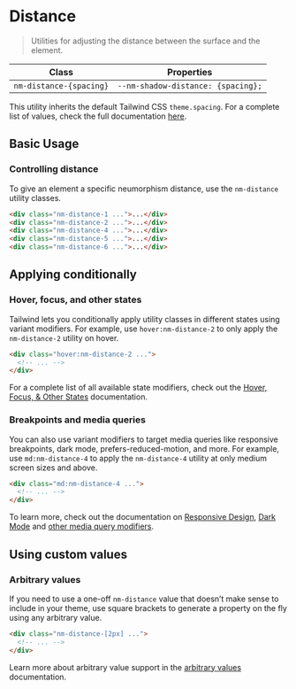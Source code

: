 
<Meta title="API/Distance" />

# **Distance**

> Utilities for adjusting the distance between the surface and the element.

| Class                   | Properties                         |
| ----------------------- | ---------------------------------- |
| `nm-distance-{spacing}` | `--nm-shadow-distance: {spacing};` |

This utility inherits the default Tailwind CSS `theme.spacing`. For a complete list of values, check the full documentation [here](https://tailwindcss.com/docs/customizing-spacing#default-spacing-scale).

## Basic Usage

### Controlling distance

To give an element a specific neumorphism distance, use the `nm-distance` utility classes.

```html
<div class="nm-distance-1 ...">...</div>
<div class="nm-distance-2 ...">...</div>
<div class="nm-distance-4 ...">...</div>
<div class="nm-distance-5 ...">...</div>
<div class="nm-distance-6 ...">...</div>
```

## Applying conditionally

### Hover, focus, and other states

Tailwind lets you conditionally apply utility classes in different states using variant modifiers. For example, use `hover:nm-distance-2` to only apply the `nm-distance-2` utility on hover.

```html
<div class="hover:nm-distance-2 ...">
  <!-- ... -->
</div>
```

For a complete list of all available state modifiers, check out the [Hover, Focus, & Other States](https://tailwindcss.com/docs/hover-focus-and-other-states) documentation.

### Breakpoints and media queries

You can also use variant modifiers to target media queries like responsive breakpoints, dark mode, prefers-reduced-motion, and more. For example, use `md:nm-distance-4` to apply the `nm-distance-4` utility at only medium screen sizes and above.

```html
<div class="md:nm-distance-4 ...">
  <!-- ... -->
</div>
```

To learn more, check out the documentation on [Responsive Design](https://tailwindcss.com/docs/responsive-design), [Dark Mode](https://tailwindcss.com/docs/dark-mode) and [other media query modifiers](https://tailwindcss.com/docs/hover-focus-and-other-states#media-queries).

## Using custom values

### Arbitrary values

If you need to use a one-off `nm-distance` value that doesn’t make sense to include in your theme, use square brackets to generate a property on the fly using any arbitrary value.

```html
<div class="nm-distance-[2px] ...">
  <!-- ... -->
</div>
```

Learn more about arbitrary value support in the [arbitrary values](https://tailwindcss.com/docs/adding-custom-styles#using-arbitrary-values) documentation.
